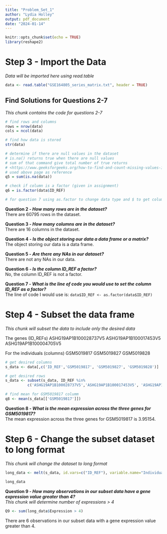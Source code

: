 ```yaml
---
title: "Problem_Set_1"
author: "Lydia Holley"
output: pdf_document
date: "2024-01-14"
---
```


```r
knitr::opts_chunk$set(echo = TRUE)
library(reshape2)
```

# Step 3 - Import the Data

*Data will be imported here using read.table*

```r
data <- read.table("GSE164805_series_matrix.txt", header = TRUE)

```

## Find Solutions for Questions 2-7

*This chunk contains the code for questions 2-7*

```r
# find rows and columns
rows = nrow(data)
cols = ncol(data)

# find how data is stored
str(data)

# determine if there are null values in the dataset
# is.na() returns true when there are null values
# sum of that command give total number of true returns
# <https://www.geeksforgeeks.org/how-to-find-and-count-missing-values-in-r-dataframe/>
# used above page as reference
q5 = sum(is.na(data))

# check if column is a factor (given in assignment)
q6 = is.factor(data$ID_REF)

# for question 7 using as.factor to change data type and $ to get column

```

**Question 2 - *How many rows are in the dataset?***\
There are 60795 rows in the dataset.

**Question 3 - *How many columns are in the dataset?***\
There are 16 columns in the dataset.

**Question 4 - *Is the object storing our data a data frame or a matrix?***\
The object storing our data is a data frame.

**Question 5 - *Are there any NAs in our dataset?***\
There are not any NAs in our data.

**Question 6 - *Is the column ID_REF a factor?***\
No, the column ID_REF is not a factor.

**Question 7 - *What is the line of code you would use to set the column ID_REF as a factor?***\
The line of code I would use is: `data$ID_REF <- as.factor(data$ID_REF)`

# Step 4 - Subset the data frame

*This chunk will subset the data to include only the desired data*

The genes (ID_REFs) ASHG19AP1B100028737V5 ASHG19AP1B100017453V5 ASHG19AP1B100004705V5

For the individuals (columns) GSM5019817 GSM5019827 GSM5019828

```r

# get desired columns
s_data <- data[,c('ID_REF','GSM5019817', 'GSM5019827', 'GSM5019828')]

# get desired rows
s_data <- subset(s_data, ID_REF %in% 
          c('ASHG19AP1B100028737V5','ASHG19AP1B100017453V5', 'ASHG19AP1B100004705V5'))

# find mean for GSM5019817 columm
q8 <- mean(s_data[['GSM5019817']])

```

**Question 8 - *What is the mean expression across the three genes for GSM5019817?***\
The mean expression across the three genes for GSM5019817 is 3.95154.

# Step 6 - Change the subset dataset to long format

*This chunk will change the dataset to long format*

```r

long_data <- melt(s_data, id.vars=c("ID_REF"), variable.name="Individuals", value.name="Expression")

long_data
```

**Question 9 - *How many observations in our subset data have a gene expression value greater than 4?***\
*This chunk will determine number of expressions \> 4*

```r
Q9 <- sum(long_data$Expression > 4)

```

There are 6 observations in our subset data with a gene expression value greater than 4.
